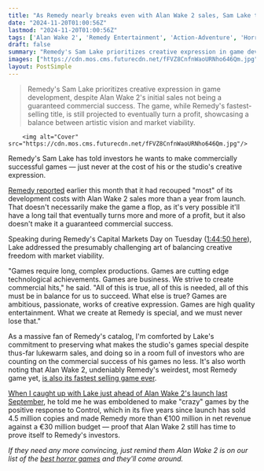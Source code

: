 ```yaml
---
title: "As Remedy nearly breaks even with Alan Wake 2 sales, Sam Lake tells investors 'we strive to create commercial hits' but 'we must never lose' the studio's special sauce"
date: "2024-11-20T01:00:56Z"
lastmod: "2024-11-20T01:00:56Z"
tags: ['Alan Wake 2', 'Remedy Entertainment', 'Action-Adventure', 'Horror', 'PC', 'PlayStation 5', 'Xbox Series X']
draft: false
summary: "Remedy's Sam Lake prioritizes creative expression in game development, despite Alan Wake 2's initial sales not being a guaranteed commercial success.  The game, while Remedy's fastest-selling title, is still projected to eventually turn a profit, showcasing a balance between artistic vision and market viability."
images: ["https://cdn.mos.cms.futurecdn.net/fFVZ8CnfnWaoURNho646Qm.jpg"]
layout: PostSimple
---
```

> Remedy's Sam Lake prioritizes creative expression in game development, despite Alan Wake 2's initial sales not being a guaranteed commercial success.  The game, while Remedy's fastest-selling title, is still projected to eventually turn a profit, showcasing a balance between artistic vision and market viability.


        <img alt="Cover" src="https://cdn.mos.cms.futurecdn.net/fFVZ8CnfnWaoURNho646Qm.jpg"/>
        
Remedy's Sam Lake has told investors he wants to make commercially successful games — just never at the cost of his or the studio's creative expression.

[Remedy reported](https://www.gamedeveloper.com/business/alan-wake-2-has-recouped-most-of-its-development-and-marketing-expenses) earlier this month that it had recouped "most" of its development costs with Alan Wake 2 sales more than a year from launch. That doesn't necessarily make the game a flop, as it's very possible it'll have a long tail that eventually turns more and more of a profit, but it also doesn't make it a guaranteed commercial success.

Speaking during Remedy's Capital Markets Day on Tuesday ([1:44:50 here](https://investors.remedygames.com/capital-markets-day-2024/)), Lake addressed the presumably challenging art of balancing creative freedom with market viability.

"Games require long, complex productions. Games are cutting edge technological achievements. Games are business. We strive to create commercial hits," he said. "All of this is true, all of this is needed, all of this must be in balance for us to succeed. What else is true? Games are ambitious, passionate, works of creative expression. Games are high quality entertainment. What we create at Remedy is special, and we must never lose that."

As a massive fan of Remedy's catalog, I'm comforted by Lake's commitment to preserving what makes the studio's games special despite thus-far lukewarm sales, and doing so in a room full of investors who are counting on the commercial success of his games no less. It's also worth noting that Alan Wake 2, undeniably Remedy's weirdest, most Remedy game yet, [is also its fastest selling game ever](https://www.engadget.com/alan-wake-2-is-remedys-fastest-selling-game-ever-105034266).

[When I caught up with Lake just ahead of Alan Wake 2's launch last September](https://www.gamesradar.com/alan-wake-2-preview-hands-on-september-2023/), he told me he was emboldened to make "crazy" games by the positive response to Control, which in its five years since launch has sold 4.5 million copies and made Remedy more than €100 million in net revenue against a €30 million budget — proof that Alan Wake 2 still has time to prove itself to Remedy's investors.

*If they need any more convincing, just remind them Alan Wake 2 is on our list of the *[<em>best horror games</em>](https://www.gamesradar.com/best-horror-games/)* and they'll come around.*
        